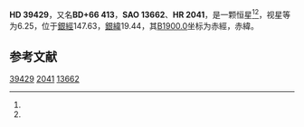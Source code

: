 {{Starbox begin
| name = HD 39429
}}
{{Starbox observe
| epoch = [[J2000.0|J2000.0]]
| constell = {{星座名待查}}<ref name=SIMBAD>{{cite web
 | url=http://simbad.u-strasbg.fr/simbad/sim-id?Ident=HR+2041
 | title =Pulsating variable Star
 | publisher=Centre de Données astronomiques de Strasbourg
 | work=SIMBAD
 | accessdate=2012-07-13}}</ref><ref name=DATA>{{cite web
 | url=http://vizier.u-strasbg.fr/viz-bin/VizieR-5?-out.add=.&-source=5050&-corr=PK=HR&-out.max=9999&HR=2041
 | title=VizieR Detailed Page
 | accessdate=2012-07-13
 | archive-date=2016-03-04
 | archive-url=https://web.archive.org/web/20160304232701/http://vizier.u-strasbg.fr/viz-bin/VizieR-5?-out.add=.&-source=5050&-corr=PK=HR&-out.max=9999&HR=2041
 | dead-url=no
 }}</ref>
| 星官 = 
| ra = {{RA|5|57|35}}<ref name=SIMBAD /><ref name=DATA />
| dec = {{DEC|+66|5|46}}<ref name=SIMBAD /><ref name=DATA />
| appmag_v = 6.25<ref name=SIMBAD /><ref name=DATA />
}}
{{Starbox character
| class = K0<ref name=SIMBAD /><ref name=DATA />
| b-v = 1.36<ref name=SIMBAD /><ref name=DATA />
| u-b = 1.64<ref name=SIMBAD /><ref name=DATA />
| r-i = <ref name=SIMBAD /><ref name=DATA />
| variable = 
}}
{{Starbox astrometry
| radial_v = 1.64
| prop_mo_ra = -22
| parallax = 
| p_error = 
}}
{{Starbox catalog
| names =BD+66 413，[[SAO星表|SAO]] 13662，[[HD星表|HD]] 39429，[[HR星表|HR]] 2041}}
{{Starbox reference |Simbad=HR+2041}}
{{Starbox end}}

'''HD 39429'''，又名'''BD+66 413'''，'''SAO 13662'''、'''HR 2041'''，是一颗恒星<ref name=SIMBAD /><ref name=DATA />，视星等为6.25，位于[[銀道座標系|銀經]]147.63，[[銀道座標系|銀緯]]19.44，其[[B1900.0|B1900.0]]坐标为赤經{{RA|5|47|25.7}}，赤緯{{DEC|+66|19.44|42}}。

== 参考文献 ==
{{reflist}}

{{star-stub}}

[[Category:HD和HDE天體|39429]]
[[Category:HR天體|2041]]
[[Category:SAO天體|13662]]